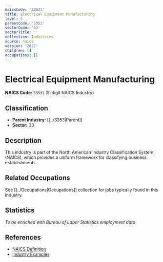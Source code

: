 ```yaml
---
naicsCode: '33531'
title: Electrical Equipment Manufacturing
level: 5
parentCode: '3353'
sectorCode: '33'
sectorTitle: ''
collection: Industries
source: naics
version: '2022'
children: []
occupations: []
---
```

# Electrical Equipment Manufacturing

**NAICS Code:** `33531` (5-digit NAICS Industry)

## Classification

- **Parent Industry:** [[../3353|Parent]]
- **Sector:** 33

## Description

This industry is part of the North American Industry Classification System (NAICS), which provides a uniform framework for classifying business establishments.

## Related Occupations

See [[../Occupations|Occupations]] collection for jobs typically found in this industry.

## Statistics

*To be enriched with Bureau of Labor Statistics employment data*

## References

- [NAICS Definition](https://www.census.gov/naics/)
- [Industry Examples](https://www.census.gov/naics/2022NAICS/)

